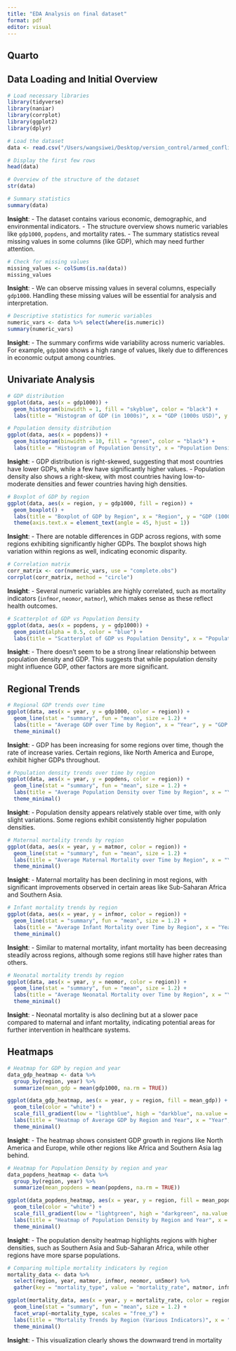 ```yaml
---
title: "EDA Analysis on final dataset"
format: pdf
editor: visual
---
```


## Quarto


## Data Loading and Initial Overview

```r
# Load necessary libraries
library(tidyverse)
library(naniar)
library(corrplot)
library(ggplot2)
library(dplyr)

# Load the dataset
data <- read.csv("/Users/wangsiwei/Desktop/version_control/armed_conflict/data/analytical/finaldata.csv", header = TRUE)

# Display the first few rows
head(data)

# Overview of the structure of the dataset
str(data)

# Summary statistics
summary(data)
```

**Insight**: - The dataset contains various economic, demographic, and environmental indicators. - The structure overview shows numeric variables like `gdp1000`, `popdens`, and mortality rates. - The summary statistics reveal missing values in some columns (like GDP), which may need further attention.

```r
# Check for missing values
missing_values <- colSums(is.na(data))
missing_values
```

**Insight**: - We can observe missing values in several columns, especially `gdp1000`. Handling these missing values will be essential for analysis and interpretation.

```r
# Descriptive statistics for numeric variables
numeric_vars <- data %>% select(where(is.numeric))
summary(numeric_vars)
```

**Insight**: - The summary confirms wide variability across numeric variables. For example, `gdp1000` shows a high range of values, likely due to differences in economic output among countries.

## Univariate Analysis

```r
# GDP distribution
ggplot(data, aes(x = gdp1000)) + 
  geom_histogram(binwidth = 1, fill = "skyblue", color = "black") +
  labs(title = "Histogram of GDP (in 1000s)", x = "GDP (1000s USD)", y = "Count")

# Population density distribution
ggplot(data, aes(x = popdens)) + 
  geom_histogram(binwidth = 10, fill = "green", color = "black") +
  labs(title = "Histogram of Population Density", x = "Population Density", y = "Count")
```

**Insight**: - GDP distribution is right-skewed, suggesting that most countries have lower GDPs, while a few have significantly higher values. - Population density also shows a right-skew, with most countries having low-to-moderate densities and fewer countries having high densities.

```r
# Boxplot of GDP by region
ggplot(data, aes(x = region, y = gdp1000, fill = region)) +
  geom_boxplot() +
  labs(title = "Boxplot of GDP by Region", x = "Region", y = "GDP (1000s USD)") +
  theme(axis.text.x = element_text(angle = 45, hjust = 1))
```

**Insight**: - There are notable differences in GDP across regions, with some regions exhibiting significantly higher GDPs. The boxplot shows high variation within regions as well, indicating economic disparity.

```r
# Correlation matrix
corr_matrix <- cor(numeric_vars, use = "complete.obs")
corrplot(corr_matrix, method = "circle")
```

**Insight**: - Several numeric variables are highly correlated, such as mortality indicators (`infmor`, `neomor`, `matmor`), which makes sense as these reflect health outcomes.

```r
# Scatterplot of GDP vs Population Density
ggplot(data, aes(x = popdens, y = gdp1000)) + 
  geom_point(alpha = 0.5, color = "blue") +
  labs(title = "Scatterplot of GDP vs Population Density", x = "Population Density", y = "GDP (1000s USD)")
```

**Insight**: - There doesn't seem to be a strong linear relationship between population density and GDP. This suggests that while population density might influence GDP, other factors are more significant.

## Regional Trends

```r
# Regional GDP trends over time
ggplot(data, aes(x = year, y = gdp1000, color = region)) +
  geom_line(stat = "summary", fun = "mean", size = 1.2) +
  labs(title = "Average GDP over Time by Region", x = "Year", y = "GDP (1000s USD)") +
  theme_minimal()
```

**Insight**: - GDP has been increasing for some regions over time, though the rate of increase varies. Certain regions, like North America and Europe, exhibit higher GDPs throughout.

```r
# Population density trends over time by region
ggplot(data, aes(x = year, y = popdens, color = region)) +
  geom_line(stat = "summary", fun = "mean", size = 1.2) +
  labs(title = "Average Population Density over Time by Region", x = "Year", y = "Population Density") +
  theme_minimal()
```

**Insight**: - Population density appears relatively stable over time, with only slight variations. Some regions exhibit consistently higher population densities.

```r
# Maternal mortality trends by region
ggplot(data, aes(x = year, y = matmor, color = region)) +
  geom_line(stat = "summary", fun = "mean", size = 1.2) +
  labs(title = "Average Maternal Mortality over Time by Region", x = "Year", y = "Maternal Mortality (per 100,000 live births)") +
  theme_minimal()
```

**Insight**: - Maternal mortality has been declining in most regions, with significant improvements observed in certain areas like Sub-Saharan Africa and Southern Asia.

```r
# Infant mortality trends by region
ggplot(data, aes(x = year, y = infmor, color = region)) +
  geom_line(stat = "summary", fun = "mean", size = 1.2) +
  labs(title = "Average Infant Mortality over Time by Region", x = "Year", y = "Infant Mortality (per 1,000 live births)") +
  theme_minimal()
```

**Insight**: - Similar to maternal mortality, infant mortality has been decreasing steadily across regions, although some regions still have higher rates than others.

```r
# Neonatal mortality trends by region
ggplot(data, aes(x = year, y = neomor, color = region)) +
  geom_line(stat = "summary", fun = "mean", size = 1.2) +
  labs(title = "Average Neonatal Mortality over Time by Region", x = "Year", y = "Neonatal Mortality (per 1,000 live births)") +
  theme_minimal()
```

**Insight**: - Neonatal mortality is also declining but at a slower pace compared to maternal and infant mortality, indicating potential areas for further intervention in healthcare systems.

## Heatmaps

```r
# Heatmap for GDP by region and year
data_gdp_heatmap <- data %>% 
  group_by(region, year) %>%
  summarize(mean_gdp = mean(gdp1000, na.rm = TRUE))

ggplot(data_gdp_heatmap, aes(x = year, y = region, fill = mean_gdp)) +
  geom_tile(color = "white") +
  scale_fill_gradient(low = "lightblue", high = "darkblue", na.value = "grey50") +
  labs(title = "Heatmap of Average GDP by Region and Year", x = "Year", y = "Region", fill = "Mean GDP (1000s USD)") +
  theme_minimal()
```

**Insight**: - The heatmap shows consistent GDP growth in regions like North America and Europe, while other regions like Africa and Southern Asia lag behind.

```r
# Heatmap for Population Density by region and year
data_popdens_heatmap <- data %>% 
  group_by(region, year) %>%
  summarize(mean_popdens = mean(popdens, na.rm = TRUE))

ggplot(data_popdens_heatmap, aes(x = year, y = region, fill = mean_popdens)) +
  geom_tile(color = "white") +
  scale_fill_gradient(low = "lightgreen", high = "darkgreen", na.value = "grey50") +
  labs(title = "Heatmap of Population Density by Region and Year", x = "Year", y = "Region", fill = "Mean Pop. Density") +
  theme_minimal()
```

**Insight**: - The population density heatmap highlights regions with higher densities, such as Southern Asia and Sub-Saharan Africa, while other regions have more sparse populations.

```r
# Comparing multiple mortality indicators by region
mortality_data <- data %>% 
  select(region, year, matmor, infmor, neomor, un5mor) %>%
  gather(key = "mortality_type", value = "mortality_rate", matmor, infmor, neomor, un5mor)

ggplot(mortality_data, aes(x = year, y = mortality_rate, color = region)) +
  geom_line(stat = "summary", fun = "mean", size = 1.2) +
  facet_wrap(~mortality_type, scales = "free_y") +
  labs(title = "Mortality Trends by Region (Various Indicators)", x = "Year", y = "Mortality Rate") +
  theme_minimal()
```

**Insight**: - This visualization clearly shows the downward trend in mortality
